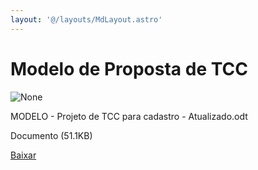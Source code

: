 ```yaml
---
layout: '@/layouts/MdLayout.astro'
---
```






Modelo de Proposta de TCC
=========================









<Image src="https://arapiraca.ufal.br/graduacao/ciencia-da-computacao/documentos/tcc/modelos/modelo-projeto-de-tcc-para-cadastro-atualizado.odt/%2b%2bplone%2b%2bufalprofile/imgs/file-icon.png" alt="None" inferSize />

 MODELO - Projeto de TCC para cadastro - Atualizado.odt  

 Documento 
 (51.1KB)
 

[Baixar](%40%40download/file/MODELO%20-%20Projeto%20de%20TCC%20para%20cadastro%20-%20Atualizado.odt)








